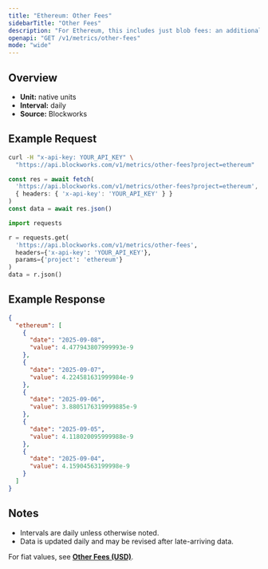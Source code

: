 ```yaml
---
title: "Ethereum: Other Fees"
sidebarTitle: "Other Fees"
description: "For Ethereum, this includes just blob fees: an additional fee for transactions that post data to "blobs," which are specialized data availability solutions for L2 blockchains."
openapi: "GET /v1/metrics/other-fees"
mode: "wide"
---
```


## Overview

- **Unit:** native units
- **Interval:** daily
- **Source:** Blockworks

## Example Request

<CodeGroup>

```bash cURL
curl -H "x-api-key: YOUR_API_KEY" \
  "https://api.blockworks.com/v1/metrics/other-fees?project=ethereum"
```

```typescript TypeScript
const res = await fetch(
  'https://api.blockworks.com/v1/metrics/other-fees?project=ethereum',
  { headers: { 'x-api-key': 'YOUR_API_KEY' } }
)
const data = await res.json()
```

```python Python
import requests

r = requests.get(
  'https://api.blockworks.com/v1/metrics/other-fees',
  headers={'x-api-key': 'YOUR_API_KEY'},
  params={'project': 'ethereum'}
)
data = r.json()
```

</CodeGroup>

## Example Response

```json
{
  "ethereum": [
    {
      "date": "2025-09-08",
      "value": 4.477943807999993e-9
    },
    {
      "date": "2025-09-07",
      "value": 4.224581631999984e-9
    },
    {
      "date": "2025-09-06",
      "value": 3.8805176319999885e-9
    },
    {
      "date": "2025-09-05",
      "value": 4.118020095999988e-9
    },
    {
      "date": "2025-09-04",
      "value": 4.15904563199998e-9
    }
  ]
}
```

## Notes
- Intervals are daily unless otherwise noted.
- Data is updated daily and may be revised after late-arriving data.

<Note>For fiat values, see **[Other Fees (USD)](./other-fees-usd)**.</Note>